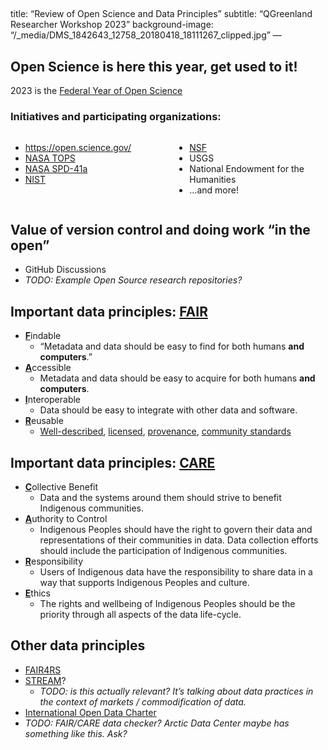 <!-- vim: set ft=markdown: -->
---
title: "Review of Open Science and Data Principles"
subtitle: "QGreenland Researcher Workshop 2023"
background-image: "/_media/DMS_1842643_12758_20180418_18111267_clipped.jpg"
---

## Open Science is here this year, get used to it!

2023 is the [Federal Year of Open
    Science](https://www.whitehouse.gov/ostp/news-updates/2023/01/11/fact-sheet-biden-harris-administration-announces-new-actions-to-advance-open-and-equitable-research/)

### Initiatives and participating organizations:

:::: {.columns}
::: {.column width="50%"}
* <https://open.science.gov/>
* [NASA TOPS](https://science.nasa.gov/open-science/transform-to-open-science)
* [NASA
    SPD-41a](https://science.nasa.gov/science-red/s3fs-public/atoms/files/SMD-information-policy-SPD-41a.pdf)
* [NIST](https://www.nist.gov/open/year-open-science)
:::

::: {.column width="50%"}
* [NSF](https://www.nsf.gov/pubs/2023/nsf23053/nsf23053.jsp?org=NSF)
* USGS
* National Endowment for the Humanities
* ...and more!
:::
::::


## Value of version control and doing work "in the open"

* GitHub Discussions
* _TODO: Example Open Source research repositories?_


## Important data principles: [FAIR](https://www.go-fair.org/fair-principles/)

<!-- TODO: more links! -->
::: {.incremental .r-fit-text}
* **<u>F</u>**indable
    * "Metadata and data should be easy to find for both humans **and computers**."
* **<u>A</u>**ccessible
    * Metadata and data should be easy to acquire for both humans **and computers**.
* **<u>I</u>**nteroperable
    * Data should be easy to integrate with other data and software.
      <!-- Should we mention the utility of "self-describing" data formats here? -->
* **<u>R</u>**eusable
    * [Well-described](https://www.go-fair.org/fair-principles/r1-metadata-richly-described-plurality-accurate-relevant-attributes/),
      [licensed](https://www.go-fair.org/fair-principles/r1-1-metadata-released-clear-accessible-data-usage-license/),
      [provenance](https://www.go-fair.org/fair-principles/r1-2-metadata-associated-detailed-provenance/),
      [community standards](https://www.go-fair.org/fair-principles/r1-3-metadata-meet-domain-relevant-community-standards/)
:::


## Important data principles: [CARE](https://www.gida-global.org/care)

::: {.incremental .r-fit-text}
* **<u>C</u>**ollective Benefit
    * Data and the systems around them should strive to benefit Indigenous
      communities.
* **<u>A</u>**uthority to Control
    * Indigenous Peoples should have the right to govern their data and
      representations of their communities in data. Data collection efforts
      should include the participation of Indigenous communities.
* **<u>R</u>**esponsibility
    * Users of Indigenous data have the responsibility to share data in a way
      that supports Indigenous Peoples and culture.
* **<u>E</u>**thics
    * The rights and wellbeing of Indigenous Peoples should be the priority
      through all aspects of the data life-cycle.
:::


## Other data principles

* [FAIR4RS](https://www.rd-alliance.org/groups/fair-research-software-fair4rs-wg)
* [STREAM](https://www.itu.int/en/journal/002/Documents/ITU2018-12.pdf)?
  * _TODO: is this actually relevant? It's talking about data practices in the
    context of markets / commodification of data._
* [International Open Data Charter](https://opendatacharter.net/)
* _TODO: FAIR/CARE data checker? Arctic Data Center maybe has something like this. Ask?_
